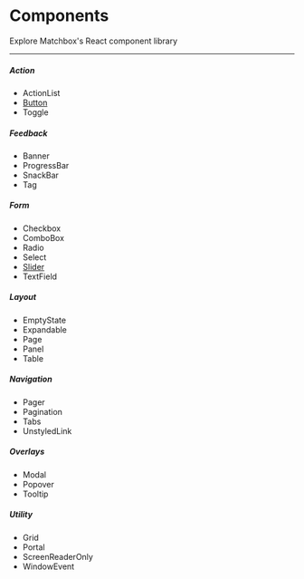 # Components

Explore Matchbox's React component library

---

##### Action
- ActionList
- [Button](/components/button)
- Toggle

##### Feedback
- Banner
- ProgressBar
- SnackBar
- Tag

##### Form
- Checkbox
- ComboBox
- Radio
- Select
- [Slider](/components/slider)
- TextField

##### Layout
- EmptyState
- Expandable
- Page
- Panel
- Table

##### Navigation
- Pager
- Pagination
- Tabs
- UnstyledLink

##### Overlays
- Modal
- Popover
- Tooltip

##### Utility
- Grid
- Portal
- ScreenReaderOnly
- WindowEvent
